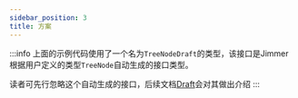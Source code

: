 ```yaml
---
sidebar_position: 3
title: 方案
---
```



<ImmutableSolution/>

:::info
上面的示例代码使用了一个名为`TreeNodeDraft`的类型，该接口是Jimmer根据用户定义的类型`TreeNode`自动生成的接口类型。

读者可先行忽略这个自动生成的接口，后续文档[Draft](../draft)会对其做出介绍
:::